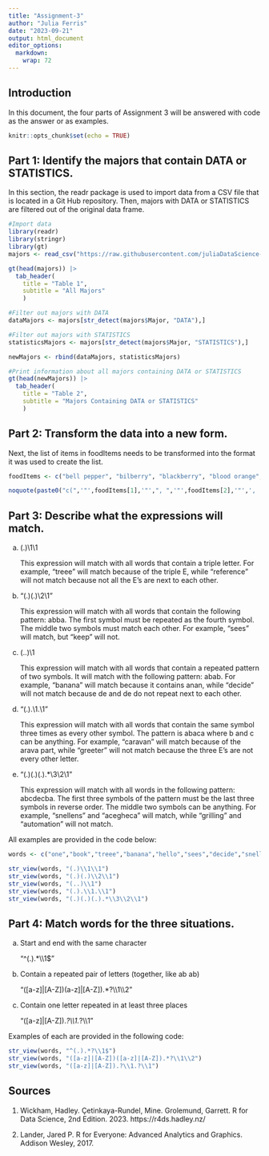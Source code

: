 ---
title: "Assignment-3"
author: "Julia Ferris"
date: "2023-09-21"
output: html_document
editor_options: 
  markdown: 
    wrap: 72
---

## Introduction

In this document, the four parts of Assignment 3 will be answered with code as the answer or as examples.

```{r setup, include=FALSE}
knitr::opts_chunk$set(echo = TRUE)
```

## Part 1: Identify the majors that contain DATA or STATISTICS.

In this section, the readr package is used to import data from a CSV file that is located in a Git Hub repository. Then, majors with DATA or STATISTICS are filtered out of the original data frame.

```{r part-1}
#Import data
library(readr)
library(stringr)
library(gt)
majors <- read_csv("https://raw.githubusercontent.com/juliaDataScience-22/cuny-fall-23/manage-acquire-data/majors-list.csv")

gt(head(majors)) |>   
  tab_header(     
    title = "Table 1",
    subtitle = "All Majors"
    )

#Filter out majors with DATA
dataMajors <- majors[str_detect(majors$Major, "DATA"),]

#Filter out majors with STATISTICS
statisticsMajors <- majors[str_detect(majors$Major, "STATISTICS"),]

newMajors <- rbind(dataMajors, statisticsMajors)

#Print information about all majors containing DATA or STATISTICS
gt(head(newMajors)) |>   
  tab_header(     
    title = "Table 2",
    subtitle = "Majors Containing DATA or STATISTICS"
    )

```

## Part 2: Transform the data into a new form.

Next, the list of items in foodItems needs to be transformed into the format it was used to create the list.

```{r part-2}
foodItems <- c("bell pepper", "bilberry", "blackberry", "blood orange", "blueberry", "cantaloupe", "chili pepper", "cloudberry", "elderberry", "lime", "lychee", "mulberry", "olive", "salal berry")

noquote(paste0("c(",'"',foodItems[1],'"',", ",'"',foodItems[2],'"',', ','"',foodItems[3],'"',', ','"',foodItems[4],'"',', ','"',foodItems[5],'"',', ','"',foodItems[6],'"',', ','"',foodItems[7],'"',', ','"',foodItems[8],'"',', ','"',foodItems[9],'"',', ','"',foodItems[10],'"',', ','"',foodItems[11],'"',', ','"',foodItems[12],'"',', ','"',foodItems[13],'"',', ','"',foodItems[14],'"',')'))

```

## Part 3: Describe what the expressions will match.

(a) (.)\\1\\1

    This expression will match with all words that contain a triple
    letter. For example, "treee" will match because of the triple E,
    while "reference" will not match because not all the E's are next to
    each other.

(b) "(.)(.)\\2\\1"

    This expression will match with all words that contain the following
    pattern: abba. The first symbol must be repeated as the fourth
    symbol. The middle two symbols must match each other. For example,
    "sees" will match, but "keep" will not.

(c) (..)\\1

    This expression will match with all words that contain a repeated
    pattern of two symbols. It will match with the following pattern:
    abab. For example, "banana" will match because it contains anan,
    while "decide" will not match because de and de do not repeat next
    to each other.

(d) "(.).\\1.\\1"

    This expression will match with all words that contain the same
    symbol three times as every other symbol. The pattern is abaca where
    b and c can be anything. For example, "caravan" will match because
    of the arava part, while "greeter" will not match because the three
    E's are not every other letter.

(e) "(.)(.)(.).\*\\3\\2\\1"

    This expression will match with all words in the following pattern:
    abcdecba. The first three symbols of the pattern must be the last
    three symbols in reverse order. The middle two symbols can be
    anything. For example, "snellens" and "acegheca" will match, while
    "grilling" and "automation" will not match.

All examples are provided in the code below:

```{r pressure}
words <- c("one","book","treee","banana","hello","sees","decide","snellens","abcdecba","tacos","sweetest","cucumber")

str_view(words, "(.)\\1\\1")
str_view(words, "(.)(.)\\2\\1")
str_view(words, "(..)\\1")
str_view(words, "(.).\\1.\\1")
str_view(words, "(.)(.)(.).*\\3\\2\\1")
```

## Part 4: Match words for the three situations.

(a) Start and end with the same character

    "\^(.).\*\\\\1\$"

(b) Contain a repeated pair of letters (together, like ab ab)

    "([a-z]\|[A-Z])(a-z]\|[A-Z]).\*?\\\\1\\\\2"

(c) Contain one letter repeated in at least three places

    "([a-z]\|[A-Z]).*?\\\\1.*?\\\\1"

Examples of each are provided in the following code:

```{r part-4}
str_view(words, "^(.).*?\\1$")
str_view(words, "([a-z]|[A-Z])([a-z]|[A-Z]).*?\\1\\2")
str_view(words, "([a-z]|[A-Z]).?\\1.?\\1")
```
## Sources

1. Wickham, Hadley. Çetinkaya-Rundel, Mine. Grolemund, Garrett. R for Data Science, 2nd Edition. 2023. https://r4ds.hadley.nz/

2. Lander, Jared P. R for Everyone: Advanced Analytics and Graphics. Addison Wesley, 2017.